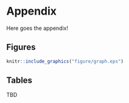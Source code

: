 # Appendix {-}

Here goes the appendix!

## Figures {-}

```r
knitr::include_graphics("figure/graph.eps")
```

## Tables {-}

TBD